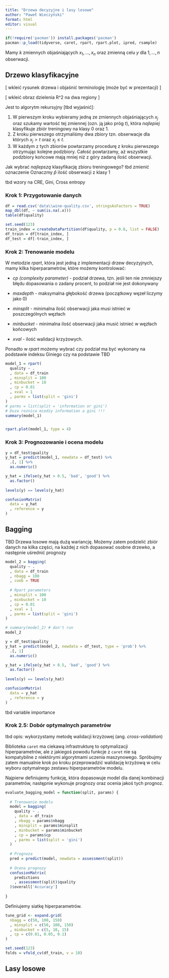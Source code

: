```yaml
---
title: "Drzewa decyzyjne i lasy losowe"
author: "Paweł Wieczyński"
format: html
editor: visual
---
```


```r
if(!require('pacman')) install.packages('pacman')
pacman::p_load(tidyverse, caret, rpart, rpart.plot, ipred, rsample)
```

Mamy $k$ zmiennych objaśniających $x_1, \dots, x_n$ oraz zmienną celu $y$ dla $1, \dots, n$ obserwacji.

## Drzewo klasyfikacyjne

\[ wkleić rysunek drzewa i objaśnić terminologię (może być w prezentacji) \]

\[ wkleić obraz dzielenia R\^2 na dwa regiony \]

Jest to algorytm rekursyjny \[tbd wyjaśnić\]:

1.  W pierwszym kroku wybieramy jedną ze zmiennych objaśniających $x_j$ oraz szukamy wartość tej zmiennej (ozn. ją jako próg $t$), która *najlepiej* klasyfikuje zbiór treningowy na klasy $0$ oraz $1$.
2.  Z kroku pierwszego otrzymaliśmy dwa zbiory tzn. obserwacje dla których $x_j > t$ oraz $x_j \leq t$.
3.  W każdym z tych zbiorów powtarzamy procedurę z kroku pierwszego otrzymując kolejne podzbiory. Całość powtarzamy, aż wszystkie podzbiory końcowe mają mniej niż z góry zadaną ilość obserwacji.

Jak wybrać *najlepszą* klasyfikację zbioru treningowego? tbd zmienić oznaczenie Oznaczmy $\hat{p}$ ilość obserwacji z klasy $1$

tbd wzory na CRE, Gini, Cross entropy

### Krok 1: Przygotowanie danych

```r
df = read.csv('data\\wine-quality.csv', stringsAsFactors = TRUE)
map_dbl(df, ~ sum(is.na(.x)))
table(df$quality)
```

```r
set.seed(123)
train_index = createDataPartition(df$quality, p = 0.8, list = FALSE)
df_train = df[train_index, ]
df_test = df[-train_index, ]
```

### Krok 2: Trenowanie modelu

W metodzie *rpart*, która jest jedną z implementacji drzew decyzyjnych, mamy kilka hiperparametrów, które możemy kontrolować:

-   *cp (complexity parameter)* - podział drzewa, tzn. jeśli ten nie zmniejszy błędu dopasowania o zadany procent, to podział nie jest dokonywany

-   *maxdepth* - maksymalna głębokość drzewa (początkowy węzeł liczymy jako 0)

-   *minsplit* - minimalna ilość obserwacji jaka musi istnieć w poszczególnych węzłach

-   *minbucket* - minimalna ilość obserwacji jaka musić istnieć w węzłach końcowych

-   *xval* - ilość walidacji krzyżowych.

Ponadto w *rpart* możemy wybrać czy podział ma być wykonany na podstawie indeksu Giniego czy na podstawie TBD

```r
model_1 = rpart(
  quality ~ .
  , data = df_train
  , minsplit = 100
  , minbucket = 10
  , cp = 0.01
  , xval = 1
  , parms = list(split = 'gini')
)
# parms = list(split = 'information or gini')
# Duza roznica miedzy information a gini !!!
summary(model_1)


rpart.plot(model_1, type = 4)
```

### Krok 3: Prognozowanie i ocena modelu

```r
y = df_test$quality
y_hat = predict(model_1, newdata = df_test) %>%
  .[, 1] %>%
  as.numeric()

y_hat = ifelse(y_hat > 0.5, 'bad', 'good') %>%
  as.factor()
  
levels(y) == levels(y_hat)

confusionMatrix(
  data = y_hat
  , reference = y
)
```

## Bagging

TBD Drzewa losowe mają dużą wariancję. Możemy zatem podzielić zbiór danych na kilka części, na każdej z nich dopasować osobne drzewko, a następnie uśrednić prognozy

```r
model_2 = bagging( 
  quality ~ .
  , data = df_train
  , nbagg = 100
  , coob = TRUE
  
  # Rpart parameters
  , minsplit = 100
  , minbucket = 10
  , cp = 0.01
  , xval = 1
  , parms = list(split = 'gini')
)

# summary(model_2) # don't run
model_2
```

```r
y = df_test$quality
y_hat = predict(model_2, newdata = df_test, type = 'prob') %>%
  .[, 1]
  as.numeric()

y_hat = ifelse(y_hat > 0.5, 'bad', 'good') %>%
  as.factor()
  
levels(y) == levels(y_hat)

confusionMatrix(
  data = y_hat
  , reference = y
)
```

tbd variable importance

### Krok 2.5: Dobór optymalnych parametrów

tbd opis: wykorzystamy metodę walidacji krzyżowej (ang. *cross-validation*)

Biblioteka `caret` ma ciekawą infrastrukturę to optymalizacji hiperparametrów, ale z jakiegoś powodu funkcje z `caret` nie są kompatybilne z niektórymi algorytmami uczenia maszynowego. Spróbujmy zatem manualnie krok po kroku przeprowadzić walidację krzyżową w celu wyboru optymalnego zestawu hiperparametrów modelu.

Najpierw definiujemy funkcję, która dopasowuje model dla danej kombinacji parametrów, następnie wykonuje prognozy oraz ocenia jakoś tych prognoz.

```r
evaluate_bagging_model = function(split, params) {
  
  # Trenowanie modelu
  model = bagging(
    quality ~ .
    , data = df_train
    , nbagg = params$nbagg
    , minsplit = params$minsplit
    , minbucket = params$minbucket
    , cp = params$cp
    , parms = list(split = 'gini')
  )
  
  # Prognoza
  pred = predict(model, newdata = assessment(split))
  
  # Ocena prognozy
  confusionMatrix(
    predictions
    , assessment(split)$quality
  )$overall['Accuracy']
  
}
```

Definiujemy siatkę hiperparametrów.

```r
tune_grid <- expand.grid(
  nbagg = c(50, 100, 150)
  , minsplit = c(50, 100, 150)
  , minbucket = c(5, 10, 15)
  , cp = c(0.01, 0.05, 0.1)
)
```

```r
set.seed(123)
folds = vfold_cv(df_train, v = 10)

```

## Lasy losowe
